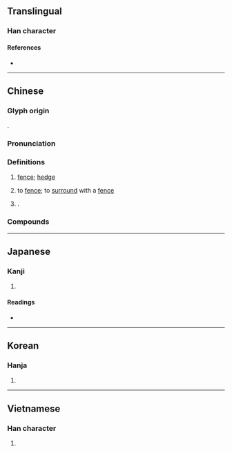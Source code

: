{{character info}}
==Translingual==

===Han character===
{{Han char|rn=75|rad=木|as=11|sn=15|four=44430|canj=DDK|ids=⿱棥大}}

====References====
* {{Han ref|kx=0549.150|dkj=15414|dj=0937.130|hdz=21282.020|uh=6A0A|ud=27146|bh=BCD4|bd=48340}}

----

==Chinese==
{{zh-forms|alt=𤕩,棥}}

===Glyph origin===
{{Han etym}}
{{Han compound|棥|𠬜|ls=psc|ls2=ic|c1=p|c2=s}}.

===Pronunciation===
{{zh-pron
|m=fán
|c=faan4,faan6
|c_note=faan6 - variant
|md=huàng
|mn=qz:hân/ml:hoân
|mn_note=hân - vernacular; hoân - literary
|mc=y
|oc=y
|ma=
|cat=n,pn
}}

===Definitions===
{{zh-hanzi}}

# {{lb|zh|literary}} [[fence]]; [[hedge]]
# {{lb|zh|literary}} to [[fence]]; to [[surround]] with a [[fence]]
# {{surname|zh|nodot=1}}.
#: {{zh-x|^樊 ^噲|{{w|Fan Kuai|'''Fan''' Kuai}} (a military general of the early Western Han dynasty)}}

===Compounds===
{{zh-der|樊籬|樊江關|樊籠|樊樓|樊然|柙虎樊熊|樊城|襄樊|樊營|樊坡|樊家巷|樊口}}

----

==Japanese==

===Kanji===
{{ja-kanji|grade=|rs=木11}}

# {{rfdef|ja|sort=木11}}

====Readings====
* {{ja-readings|on=[[はん]] (han)|kun=[[まがき]] (magaki)}}

----

==Korean==

===Hanja===
{{ko-hanja|hangeul=번|eumhun=|rv=beon|mr=pŏn|y=pen}}

# {{rfdef|ko|sort=木11}}

----

==Vietnamese==

===Han character===
{{vi-readings|reading=phàn, phưng, phiền|rs=木11}}

# {{rfdef|vi|sort=木11}}